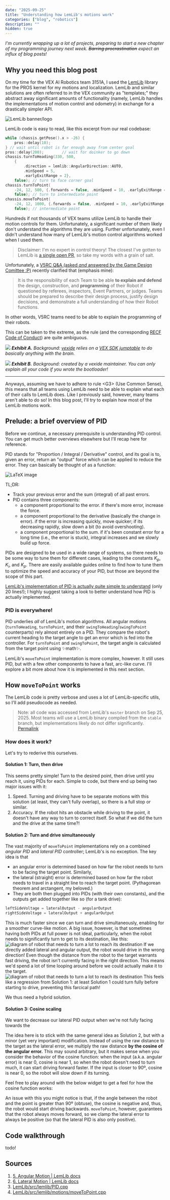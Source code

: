 ```yaml
---
date: "2025-09-25"
title: "Understanding how LemLib's motions work"
categories: ["blog", "robotics"]
description: ""
hidden: true
---
```



*I'm currently wrapping up a lot of projects, preparing to start a new chapter of my programming journey next week. ~~Barring procrastination~~ expect an influx of blog posts!*

## Why you need this blog post

On my time for the VEX AI Robotics team 3151A, I used the [LemLib](https://github.com/LemLib/LemLib) library for the PROS kernel for my motions and localization. LemLib and similar solutions are often referred to in the VEX community as "templates;" they abstract away significant amounts of functionality (namely, LemLib handles the implementations of motion control and odometry) in exchange for a drastically simpler API.

![LemLib banner/logo](assets/move2point.md/1.png)

LemLib code is easy to read, like this excerpt from our real codebase:

```cpp
while (chassis.getPose().x > -26) {
    pros::delay(10);
} // wait until robot is far enough away from center goal
pros::delay(200);        // wait for doinker to go down
chassis.turnToHeading(330, 500,
    {
        .direction = lemlib::AngularDirection::AUTO,
        .minSpeed = 5,
        .earlyExitRange = 2},
    false); // turn to face corner goal
chassis.turnToPoint(
    -24, 12, 500, {.forwards = false, .minSpeed = 10, .earlyExitRange = 2},
    false); // turn to intermediate point
chassis.moveToPoint(
    -24, 12, 1000, {.forwards = false, .minSpeed = 10, .earlyExitRange = 2},
    false); // intermediate point
```

Hundreds if not thousands of VEX teams utilize LemLib to handle their motion controls for them. Unfortunately, a significant number of them likely don't understand the algorithms they are using. Further unfortunately, even I didn't understand how many of LemLib's motion control algorithms worked when I used them.

> Disclaimer: I'm no expert in control theory! The closest I've gotten to LemLib is [a single open PR](https://github.com/LemLib/LemLib/pull/274), so take my words with a grain of salt.

Unfortunately, a [V5RC Q&A (asked _and_ answered by the Game Design Comittee :P)](https://qnapl.us/#/2812) recently clarified that (emphasis mine):

> It is the responsibility of each Team to be able **to explain and defend** the design, construction, and **programming** of their Robot if questioned by referees, inspectors, Event Partners, or judges. Teams should be prepared to describe their design process, justify design decisions, and demonstrate a full understanding of how their Robot functions.

In other words, V5RC teams need to be able to explain the programming of their robots.

This can be taken to the extreme, as the rule (and the corresponding [RECF Code of Conduct](https://v5rc-kb.recf.org/hc/en-us/articles/9653987780375-Code-of-Conduct)) are quite ambiguous.

![](assets/move2point.md/2.png)
***Exhibit A.** Background: [vexide](https://vexide.dev/) relies on a [VEX SDK jumptable](https://github.com/vexide/vex-sdk/tree/main/packages/vex-sdk-jumptable) to do basically anything with the brain.*

[![](assets/move2point.md/3.png)](https://github.com/Gavin-Niederman/student-centered-arcade-drive/)
***Exhibit B.** Background: created by a vexide maintainer. You can only explain all your code if you wrote the bootloader!*

---

Anyways, assuming we have to adhere to rule \<G3> (Use Common Sense), this means that all teams using LemLib need to be able to explain what each of their calls to LemLib does. Like I previously said, however, many teams aren't able to do so! In this blog post, I'll try to explain how most of the LemLib motions work.

## Prelude: a brief overview of PID

Before we continue, a necessary prerequisite is understanding PID control. You can get much better overviews elsewhere but I'll recap here for reference.

PID stands for "Proportion / Integral / Derivative" control, and its goal is to, given an error, return an "output" force which can be applied to reduce the error. They can basically be thought of as a function:

![LaTeX image](https://latex.codecogs.com/svg.image?%5Ctext%7BPID%7D(%5Ctext%7Berror%7D)%20%3D%20K_p%20%5Ccdot%20%5Ctext%7Berror%7D%20%5Ccdot%20K_i%20%5Ccdot%20%5Ctext%7Btotal%20error%7D%20%2B%20K_p%20%5Ccdot%20%5Ctext%7Bchange%20in%20error%7D)

TL;DR:

- Track your previous error and the sum (integral) of all past errors.
- PID contains three components:
  - a component proportional to the error. if there's more error, increase the force.
  - a component proportional to the derivative (basically the change in error). if the error is increasing quickly, move quicker; if its decreasing rapidly, slow down a bit (to avoid overshooting).
  - a component proportional to the sum. if it's been constant error for a long time (i.e., the error is stuck), integral increases and we slowly build up force.

PIDs are designed to be used in a wide range of systems, so there needs to be some way to tune them for different cases, leading to the constants $K_p$, $K_i$, and $K_p$. There are easily available guides online to find how to tune them to optimize the speed and accuracy of your PID, but those are beyond the scope of this part.

[LemLib's implementation of PID is actually quite simple to understand](https://github.com/LemLib/LemLib/blob/e6318a9d7180e2e743bb0298860a7a943edd159a/src/lemlib/PID.cpp#L22C1-L43C2) (only 20 lines!); I highly suggest taking a look to better understand how PID is actually implemented.

### PID is everywhere!

PID underlies _all_ of LemLib's motion algorithms. All angular motions (`turnToHeading`, `turnToPoint`, and their `swingToHeading`/`swingToPoint` counterparts) rely almost entirely on a PID. They compare the robot's current heading to the target angle to get an error which is fed into the controller. For `turnToPoint` and `swingToPoint`, the target angle is calculated from the target point using ✨math✨.

LemLib's `moveToPoint` implementation is more complex, however. It still uses PID, but with a few other components to have a fast, arc-like curve. I'll explore a bit more about how it is implemented in this next section.

## How `moveToPoint` works

The LemLib code is pretty verbose and uses a lot of LemLib-specific utils, so I'll add pseudocode as needed.

> Note: all code was accessed from LemLib's `master` branch on Sep 25, 2025. Most teams will use a LemLib binary compiled from the `stable` branch, but implementations likely do not differ significantly. [Permalink](https://github.com/LemLib/LemLib/blob/e6318a9d7180e2e743bb0298860a7a943edd159a/src/lemlib/motions/moveToPoint.cpp)

### How does it work?

Let's try to rederive this ourselves.

#### Solution 1: Turn, then drive

This seems pretty simple! Turn to the desired point, then drive until you reach it, using PIDs for each. Simple to code, but there end up being two major issues with it:

1. Speed. Turning and driving have to be separate motions with this solution (at least, they can't fully overlap), so there is a full stop or similar.
2. Accuracy. If the robot hits an obstacle while driving to the point, it doesn't have any way to turn to correct itself.
   So what if we did the turn and the drive at the same time?!

#### Solution 2: Turn and drive simultaneously

The vast majority of `moveToPoint` implementations rely on a combined _angular PID_ and _lateral PID_ controller; LemLib's is no exception. The key idea is that

- an angular error is determined based on how far the robot needs to turn to be facing the target point. Similarly,
- the lateral (straight) error is determined based on how far the robot needs to travel in a straight line to reach the target point. (Pythagorean theorem and arctangent, my beloved.)
- They are both then plugged into PIDs (with their own constants), and the outputs get added together like so (for a tank drive):

```python
leftSideVoltage = lateralOutput - angularOutput
rightSideVoltage = lateralOutput + angularOutput
```

This is much faster since we can turn and drive simultaneously, enabling for a smoother curve-like motion. A big issue, however, is that sometimes having both PIDs at full power is not ideal, particularly, when the robot needs to significantly turn to get to its destination, like this:
![diagram of robot that needs to turn a lot to reach its destination](assets/move2point.md/4.png)
If we directly added lateral and angular output, the robot would drive in the wrong direction! Even though the distance from the robot to the target warrants fast driving, the robot isn't currently facing in the right direction. This means we'd spend a lot of time looping around before we could actually make it to the target.
![diagram of robot that needs to turn a lot to reach its destination](assets/move2point.md/5.png)
This feels like a regression from Solution 1: at least Solution 1 could turn fully before starting to drive, preventing this farcical path!

We thus need a hybrid solution.

#### Solution 3: Cosine scaling

We want to decrease our lateral PID output when we're not fully facing towards the

The idea here is to stick with the same general idea as Solution 2, but with a minor (yet very important) modification. Instead of using the raw distance to the target as the lateral error, we multiply the raw distance **by the cosine of the angular error.** This may sound arbitrary, but it makes sense when you consider the behavior of the cosine function: when the input (a.k.a. angular error) is near 0, cosine is near 1, so when the robot doesn't need to turn much, it can start driving forward faster. If the input is closer to 90º, cosine is near 0, so the robot will slow down if its turning.

Feel free to play around with the below widget to get a feel for how the cosine function works:

<CosineViz client:load />

An issue with this you might notice is that, if the angle between the robot and the point is greater than 90º (obtuse), the cosine is negative and, thus, the robot would start driving backwards. `moveToPoint`, however, guarantees that the robot always moves forward, so we clamp the lateral error to always be positive (so that the lateral PID is also only positive).

## Code walkthrough

todo!

## Sources

1. [5. Angular Motion | LemLib docs](https://lemlib.readthedocs.io/en/stable/tutorials/5_angular_motion.html)
2. [6. Lateral Motion | LemLib docs](https://lemlib.readthedocs.io/en/stable/tutorials/6_lateral_motion.html)
3. [LemLib/src/lemlib/PID.cpp](https://github.com/LemLib/LemLib/blob/master/src/lemlib/PID.cpp)
4. [LemLib/src/lemlib/motions/moveToPoint.cpp](https://github.com/LemLib/LemLib/blob/master/src/lemlib/motions/moveToPoint.cpp)
